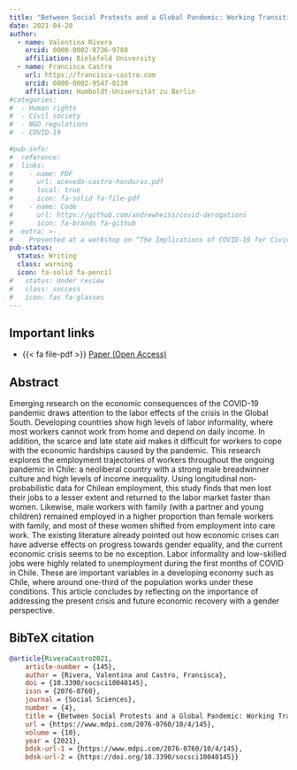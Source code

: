 ```yaml
---
title: "Between Social Protests and a Global Pandemic: Working Transitions under the Economic Effects of COVID-19"
date: 2021-04-20
author:
  - name: Valentina Rivera
    orcid: 0000-0002-8736-9788
    affiliation: Bielefeld University
  - name: Francisca Castro
    url: https://francisca-castro.com
    orcid: 0000-0002-9547-0130
    affiliation: Humboldt-Universität zu Berlin
#categories:
#  - Human rights
#  - Civil society
#  - NGO regulations
#  - COVID-19
  
#pub-info:
#  reference:
#  links:
#    - name: PDF
#      url: acevedo-castro-honduras.pdf
#      local: true
#      icon: fa-solid fa-file-pdf
#    - name: Code
#      url: https://github.com/andrewheiss/covid-derogations
#      icon: fa-brands fa-github
#  extra: >-
#    Presented at a workshop on “The Implications of COVID-19 for Civic Spaces: Assessing Data, Patterns and Trends,” Leibniz-Institut Hessische Stiftung Friedens- und Konfliktforschung (HSFK), online, March 2021
pub-status: 
  status: Writing
  class: warning
  icon: fa-solid fa-pencil
#   status: Under review
#   class: success
#   icon: fas fa-glasses
---
```


## Important links

-   {{< fa file-pdf >}} [Paper (Open Access)](https://www.mdpi.com/2076-0760/10/4/145)

## Abstract

Emerging research on the economic consequences of the COVID-19 pandemic draws attention to the labor effects of the crisis in the Global South. Developing countries show high levels of labor informality, where most workers cannot work from home and depend on daily income. In addition, the scarce and late state aid makes it difficult for workers to cope with the economic hardships caused by the pandemic. This research explores the employment trajectories of workers throughout the ongoing pandemic in Chile: a neoliberal country with a strong male breadwinner culture and high levels of income inequality. Using longitudinal non-probabilistic data for Chilean employment, this study finds that men lost their jobs to a lesser extent and returned to the labor market faster than women. Likewise, male workers with family (with a partner and young children) remained employed in a higher proportion than female workers with family, and most of these women shifted from employment into care work. The existing literature already pointed out how economic crises can have adverse effects on progress towards gender equality, and the current economic crisis seems to be no exception. Labor informality and low-skilled jobs were highly related to unemployment during the first months of COVID in Chile. These are important variables in a developing economy such as Chile, where around one-third of the population works under these conditions. This article concludes by reflecting on the importance of addressing the present crisis and future economic recovery with a gender perspective.

## BibTeX citation

``` bibtex
@article{RiveraCastro2021,
    article-number = {145},
    author = {Rivera, Valentina and Castro, Francisca},
    doi = {10.3390/socsci10040145},
    issn = {2076-0760},
    journal = {Social Sciences},
    number = {4},
    title = {Between Social Protests and a Global Pandemic: Working Transitions under the Economic Effects of COVID-19},
    url = {https://www.mdpi.com/2076-0760/10/4/145},
    volume = {10},
    year = {2021},
    bdsk-url-1 = {https://www.mdpi.com/2076-0760/10/4/145},
    bdsk-url-2 = {https://doi.org/10.3390/socsci10040145}}
```
